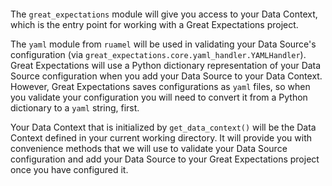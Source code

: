 ```python name="import necessary modules and initialize your data context"
```

The `great_expectations` module will give you access to your Data Context, which is the entry point for working with a Great Expectations project.

The `yaml` module from `ruamel` will be used in validating your Data Source's configuration (via `great_expectations.core.yaml_handler.YAMLHandler`).  Great Expectations will use a Python dictionary representation of your Data Source configuration when you add your Data Source to your Data Context.  However, Great Expectations saves configurations as `yaml` files, so when you validate your configuration you will need to convert it from a Python dictionary to a `yaml` string, first.

Your Data Context that is initialized by `get_data_context()` will be the Data Context defined in your current working directory.  It will provide you with convenience methods that we will use to validate your Data Source configuration and add your Data Source to your Great Expectations project once you have configured it.